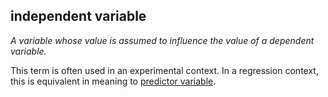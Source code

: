 ## independent variable

<dfn>A variable whose value is assumed to influence the value of a dependent variable.</dfn>

This term is often used in an experimental context. In a regression context, this is equivalent in meaning to [predictor variable](p.html#predictor-variable).
